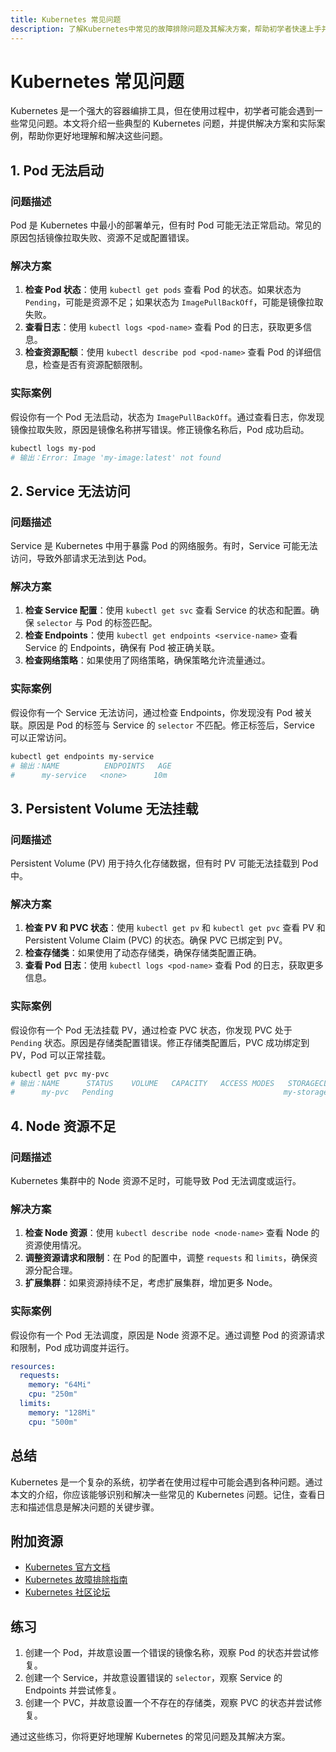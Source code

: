 ```yaml
---
title: Kubernetes 常见问题
description: 了解Kubernetes中常见的故障排除问题及其解决方案，帮助初学者快速上手并解决实际问题。
---
```


# Kubernetes 常见问题

Kubernetes 是一个强大的容器编排工具，但在使用过程中，初学者可能会遇到一些常见问题。本文将介绍一些典型的 Kubernetes 问题，并提供解决方案和实际案例，帮助你更好地理解和解决这些问题。

## 1. Pod 无法启动

### 问题描述
Pod 是 Kubernetes 中最小的部署单元，但有时 Pod 可能无法正常启动。常见的原因包括镜像拉取失败、资源不足或配置错误。

### 解决方案
1. **检查 Pod 状态**：使用 `kubectl get pods` 查看 Pod 的状态。如果状态为 `Pending`，可能是资源不足；如果状态为 `ImagePullBackOff`，可能是镜像拉取失败。
2. **查看日志**：使用 `kubectl logs <pod-name>` 查看 Pod 的日志，获取更多信息。
3. **检查资源配额**：使用 `kubectl describe pod <pod-name>` 查看 Pod 的详细信息，检查是否有资源配额限制。

### 实际案例
假设你有一个 Pod 无法启动，状态为 `ImagePullBackOff`。通过查看日志，你发现镜像拉取失败，原因是镜像名称拼写错误。修正镜像名称后，Pod 成功启动。

```bash
kubectl logs my-pod
# 输出：Error: Image 'my-image:latest' not found
```

## 2. Service 无法访问

### 问题描述
Service 是 Kubernetes 中用于暴露 Pod 的网络服务。有时，Service 可能无法访问，导致外部请求无法到达 Pod。

### 解决方案
1. **检查 Service 配置**：使用 `kubectl get svc` 查看 Service 的状态和配置。确保 `selector` 与 Pod 的标签匹配。
2. **检查 Endpoints**：使用 `kubectl get endpoints <service-name>` 查看 Service 的 Endpoints，确保有 Pod 被正确关联。
3. **检查网络策略**：如果使用了网络策略，确保策略允许流量通过。

### 实际案例
假设你有一个 Service 无法访问，通过检查 Endpoints，你发现没有 Pod 被关联。原因是 Pod 的标签与 Service 的 `selector` 不匹配。修正标签后，Service 可以正常访问。

```bash
kubectl get endpoints my-service
# 输出：NAME          ENDPOINTS   AGE
#      my-service   <none>      10m
```

## 3. Persistent Volume 无法挂载

### 问题描述
Persistent Volume (PV) 用于持久化存储数据，但有时 PV 可能无法挂载到 Pod 中。

### 解决方案
1. **检查 PV 和 PVC 状态**：使用 `kubectl get pv` 和 `kubectl get pvc` 查看 PV 和 Persistent Volume Claim (PVC) 的状态。确保 PVC 已绑定到 PV。
2. **检查存储类**：如果使用了动态存储类，确保存储类配置正确。
3. **查看 Pod 日志**：使用 `kubectl logs <pod-name>` 查看 Pod 的日志，获取更多信息。

### 实际案例
假设你有一个 Pod 无法挂载 PV，通过检查 PVC 状态，你发现 PVC 处于 `Pending` 状态。原因是存储类配置错误。修正存储类配置后，PVC 成功绑定到 PV，Pod 可以正常挂载。

```bash
kubectl get pvc my-pvc
# 输出：NAME      STATUS    VOLUME   CAPACITY   ACCESS MODES   STORAGECLASS   AGE
#      my-pvc   Pending                                      my-storage     5m
```

## 4. Node 资源不足

### 问题描述
Kubernetes 集群中的 Node 资源不足时，可能导致 Pod 无法调度或运行。

### 解决方案
1. **检查 Node 资源**：使用 `kubectl describe node <node-name>` 查看 Node 的资源使用情况。
2. **调整资源请求和限制**：在 Pod 的配置中，调整 `requests` 和 `limits`，确保资源分配合理。
3. **扩展集群**：如果资源持续不足，考虑扩展集群，增加更多 Node。

### 实际案例
假设你有一个 Pod 无法调度，原因是 Node 资源不足。通过调整 Pod 的资源请求和限制，Pod 成功调度并运行。

```yaml
resources:
  requests:
    memory: "64Mi"
    cpu: "250m"
  limits:
    memory: "128Mi"
    cpu: "500m"
```

## 总结

Kubernetes 是一个复杂的系统，初学者在使用过程中可能会遇到各种问题。通过本文的介绍，你应该能够识别和解决一些常见的 Kubernetes 问题。记住，查看日志和描述信息是解决问题的关键步骤。

## 附加资源

- [Kubernetes 官方文档](https://kubernetes.io/docs/home/)
- [Kubernetes 故障排除指南](https://kubernetes.io/docs/tasks/debug-application-cluster/troubleshooting/)
- [Kubernetes 社区论坛](https://discuss.kubernetes.io/)

## 练习

1. 创建一个 Pod，并故意设置一个错误的镜像名称，观察 Pod 的状态并尝试修复。
2. 创建一个 Service，并故意设置错误的 `selector`，观察 Service 的 Endpoints 并尝试修复。
3. 创建一个 PVC，并故意设置一个不存在的存储类，观察 PVC 的状态并尝试修复。

通过这些练习，你将更好地理解 Kubernetes 的常见问题及其解决方案。